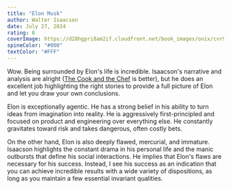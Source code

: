```yaml
---
title: "Elon Musk"
author: Walter Isaacson
date: July 27, 2024
rating: 8
coverImage: https://d28hgpri8am2if.cloudfront.net/book_images/onix/cvr9781982181284/elon-musk-9781982181284_hr.jpg
spineColor: "#000"
textColor: "#FFF"
---
```


Wow. Being surrounded by Elon's life is incredible. Isaacson's narrative and analysis are alright ([The Cook and the Chef](https://waitbutwhy.com/2015/11/the-cook-and-the-chef-musks-secret-sauce.html) is better), but he does an excellent job highlighting the right stories to provide a full picture of Elon and let you draw your own conclusions.

Elon is exceptionally agentic. He has a strong belief in his ability to turn ideas from imagination into reality. He is aggressively first-principled and focused on product and engineering over everything else. He constantly gravitates toward risk and takes dangerous, often costly bets.

On the other hand, Elon is also deeply flawed, mercurial, and immature. Isaacson highlights the constant drama in his personal life and the manic outbursts that define his social interactions. He implies that Elon's flaws are necessary for his success. Instead, I see his success as an indication that you can achieve incredible results with a wide variety of dispositions, as long as you maintain a few essential invariant qualities.
